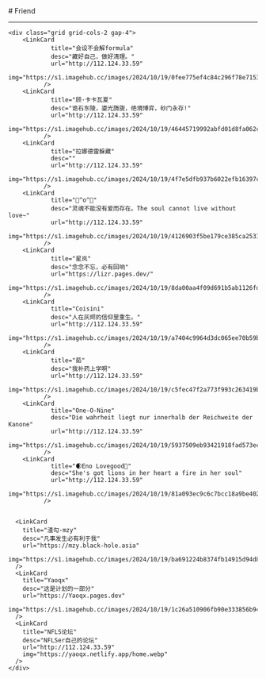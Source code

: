 
<BaseLayout title="Friend">
  <BaseCard title="Friend">
# Friend

---

    <div class="grid grid-cols-2 gap-4">
        <LinkCard
                title="会设不会解formula"
                desc="藏好自己，做好清理。"
                url="http://112.124.33.59"
                img="https://s1.imagehub.cc/images/2024/10/19/0fee775ef4c84c296f78e7153414e20f.md.jpg"
              />
        <LinkCard
                title="顾·卡卡瓦夏"
                desc="诡石东陵，鎏光旖旎，绝境博弈，砂门永存!"
                url="http://112.124.33.59"
                img="https://s1.imagehub.cc/images/2024/10/19/46445719992abfd01d8fa062ce573471.md.jpg"
              />
        <LinkCard
                title="拉娜德雷躲藏"
                desc=""
                url="http://112.124.33.59"
                img="https://s1.imagehub.cc/images/2024/10/19/4f7e5dfb937b6022efb16397c008fba9.md.jpg"
              />
        <LinkCard
                title="🍊^o^🍊"
                desc="灵魂不能没有爱而存在。The soul cannot live without love~"
                url="http://112.124.33.59"
                img="https://s1.imagehub.cc/images/2024/10/19/4126903f5be179ce385ca25314c95c19.md.jpg"
              />
        <LinkCard
                title="星岚"
                desc="念念不忘，必有回响"
                url="https://lizr.pages.dev/"
                img="https://s1.imagehub.cc/images/2024/10/19/8da00aa4f09d691b5ab1126fd4ed702c.md.jpg"
              />
        <LinkCard
                title="Coisini"
                desc="人在灰烬的信仰里重生。"
                url="http://112.124.33.59"
                img="https://s1.imagehub.cc/images/2024/10/19/a7404c9964d3dc065ee70b59b12c79b0.md.jpg"
              />
        <LinkCard
                title="茹"
                desc="我补药上学啊"
                url="http://112.124.33.59"
                img="https://s1.imagehub.cc/images/2024/10/19/c5fec47f2a773f993c263419b4daf2a1.md.jpg"
              />
        <LinkCard
                title="One-O-Nine"
                desc="Die wahrheit liegt nur innerhalb der Reichweite der Kanone"
                url="http://112.124.33.59"
                img="https://s1.imagehub.cc/images/2024/10/19/5937509eb93421918fad573ec78fc0b4.th.jpg"
              />
        <LinkCard
                title="🌒Eno Lovegood💽"
                desc="She's got lions in her heart a fire in her soul"
                url="http://112.124.33.59"
                img="https://s1.imagehub.cc/images/2024/10/19/81a093ec9c6c7bcc18a9be402970b27e.md.jpg"
              />


      <LinkCard
        title="渣勾-mzy"
        desc="凡事发生必有利于我"
        url="https://mzy.black-hole.asia"
        img="https://s1.imagehub.cc/images/2024/10/19/ba691224b8374fb14915d94d84e56527.jpg"
      />
      <LinkCard
        title="Yaoqx"
        desc="这是计划的一部分"
        url="https://Yaoqx.pages.dev"
        img="https://s1.imagehub.cc/images/2024/10/19/1c26a510906fb90e333856b94ce5e811.md.jpg"
      />
      <LinkCard
        title="NFLS论坛"
        desc="NFLSer自己的论坛"
        url="http://112.124.33.59"
        img="https://yaoqx.netlify.app/home.webp"
      />
    </div>

  </BaseCard>
</BaseLayout>
